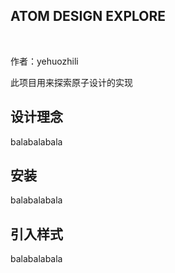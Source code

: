<Meta title="ATOM DESIGN /Intro" />

## ATOM DESIGN EXPLORE

<br />

作者：yehuozhili

此项目用来探索原子设计的实现

## 设计理念

balabalabala

## 安装

balabalabala

## 引入样式

balabalabala